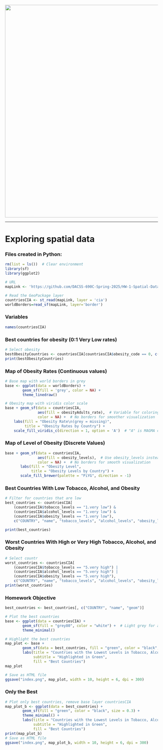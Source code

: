 
<br> 
<center><img src="https://github.com/DACSS-CSSmeths/guidelines/blob/main/pics/small_logo_ccs_meths.jpg?raw=true" width="700"></center>


_____
# Exploring spatial data

### Files created in Python:

```r
rm(list = ls())  # Clear environment
library(sf)      
library(ggplot2)

# URL
mapLink <- 'https://github.com/DACSS-690C-Spring-2025/HW-1-Spatial-Data/raw/refs/heads/main/countriesCIA.gpkg'

# Read the GeoPackage layer
countriesCIA <- st_read(mapLink, layer = 'cia')
worldBorders=read_sf(mapLink, layer='border')
```
### Variables
```r
names(countriesCIA)
```

### Best countries for obesity (0:1 Very Low rates)
```r
# Select obesity
bestObesityCountries <- countriesCIA[countriesCIA$obesity_code == 0, c("COUNTRY", "name", "obesity_levels")]
print(bestObesityCountries)
```
### Map of Obesity Rates (Continuous values)
```r
# Base map with world borders in grey
base <- ggplot(data = worldBorders) + 
        geom_sf(fill = 'grey', color = NA) + 
        theme_linedraw()

# Obesity map with viridis color scale
base + geom_sf(data = countriesCIA,
               aes(fill = obesityAdults_rate),  # Variable for coloring geometry
               color = NA) +  # No borders for smoother visualization
    labs(fill = "Obesity Rate\n(grey = missing)",
         title = "Obesity Rates by Country") +
    scale_fill_viridis_c(direction = 1, option = 'A')  # "A" is MAGMA color scale
```

### Map of Level of Obesity (Discrete Values)
```r
base + geom_sf(data = countriesCIA,
               aes(fill = obesity_levels),  # Use obesity_levels instead of tobacco_levels
               color = NA) +  # No borders for smooth visualization
       labs(fill = "Obesity Level",
            title = "Obesity Levels by Country") +
       scale_fill_brewer(palette = "PiYG", direction = -1)  
```

### Best Countries With Low Tobacco, Alcohol, and Obesity
```r
# Filter for countries that are low
best_countries <- countriesCIA[
    (countriesCIA$tobacco_levels == "1.very low") & 
    (countriesCIA$alcohol_levels == "1.very low") & 
    (countriesCIA$obesity_levels == "1.very low"), 
    c("COUNTRY", "name", "tobacco_levels", "alcohol_levels", "obesity_levels")]

print(best_countries)
```

### Worst Countries With High or Very High Tobacco, Alcohol, and Obesity
```r
# Select countr
worst_countries <- countriesCIA[
    (countriesCIA$tobacco_levels == "5.very high") | 
    (countriesCIA$alcohol_levels == "5.very high") | 
    (countriesCIA$obesity_levels == "5.very high"),
    c("COUNTRY", "name", "tobacco_levels", "alcohol_levels", "obesity_levels")]
print(worst_countries)
```
### Homework Objective
```r
best_countries <- best_countries[, c("COUNTRY", "name", "geom")]

# Plot the best countries
base <- ggplot(data = countriesCIA) + 
        geom_sf(fill = "grey80", color = "white") +  # Light grey for all countries
        theme_minimal()

# Highlight the best countries
map_plot <- base + 
        geom_sf(data = best_countries, fill = "green", color = "black", size = 0.3) +  
        labs(title = "Countries with the Lowest Levels in Tobacco, Alcohol, and Obesity",
             subtitle = "Highlighted in Green",
             fill = "Best Countries")
map_plot

# Save as HTML file
ggsave("index.png", map_plot, width = 10, height = 6, dpi = 300)
```

### Only the Best
```r
# Plot only best countries, remove base layer countriesCIA
map_plot_b <- ggplot(data = best_countries) + 
        geom_sf(fill = "green", color = "black", size = 0.3) +  
        theme_minimal() +
        labs(title = "Countries with the Lowest Levels in Tobacco, Alcohol, and Obesity",
             subtitle = "Highlighted in Green",
             fill = "Best Countries")
print(map_plot_b)
# Save as HTML file
ggsave("index.png", map_plot_b, width = 10, height = 6, dpi = 300)
```

